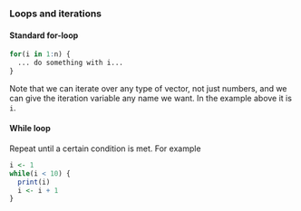 
### Loops and iterations

#### Standard for-loop

```r
for(i in 1:n) {
  ... do something with i... 
}
```

Note that we can iterate over any type of vector, not just numbers, and we can give the iteration variable any name we want. In the example above it is `i`.

#### While loop

Repeat until a certain condition is met. For example

```r
i <- 1
while(i < 10) {
  print(i)
  i <- i + 1
}
```



